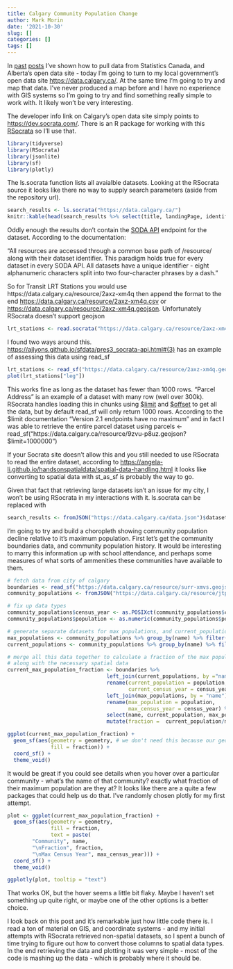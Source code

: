 ```yaml
---
title: Calgary Community Population Change
author: Mark Morin
date: '2021-10-30'
slug: []
categories: []
tags: []
---
```


In [past](/post/2021-10-26-alberta-median-income-using-cansim-and-tidyverse/) [posts](/post/2021-10-30-calgary-population-change/) I've shown how to pull data from Statistics Canada, and Alberta's open data site - today I'm going to turn to my local government's open data site <https://data.calgary.ca/>. At the same time I'm going to try and map that data. I've never produced a map before and I have no experience with GIS systems so I'm going to try and find something really simple to work with. It likely won't be very interesting.

The developer info link on Calgary's open data site simply points to <https://dev.socrata.com/>. There is an R package for working with this [RSocrata](https://github.com/Chicago/RSocrata) so I'll use that.

```r

library(tidyverse)
library(RSocrata)
library(jsonlite)
library(sf)
library(plotly)

```

The ls.socrata function lists all avaialble datasets. Looking at the RSocrata source it looks like there no way to supply search parameters (aside from the repository url).

```r
search_results <- ls.socrata("https://data.calgary.ca/")
knitr::kable(head(search_results %>% select(title, landingPage, identifier, theme)))
```

Oddly enough the results don't contain the [SODA API](https://dev.socrata.com/docs/endpoints.html) endpoint for the dataset. According to the documentation:

"All resources are accessed through a common base path of /resource/ along with their dataset identifier. This paradigm holds true for every dataset in every SODA API. All datasets have a unique identifier - eight alphanumeric characters split into two four-character phrases by a dash."

So for Transit LRT Stations you would use https://data.calgary.ca/resource/2axz-xm4q then append the format to the end <https://data.calgary.ca/resource/2axz-xm4q.csv> or <https://data.calgary.ca/resource/2axz-xm4q.geojson>. Unfortunately RSocrata doesn't support geojson 

```r

lrt_stations <- read.socrata("https://data.calgary.ca/resource/2axz-xm4q.geojson")

```

I found two ways around this. <https://ajlyons.github.io/sfdata/pres3_socrata-api.html#(3)> has an example of assessing this data using read_sf

```r

lrt_stations <- read_sf("https://data.calgary.ca/resource/2axz-xm4q.geojson")
plot(lrt_stations["leg"])

```
This works fine as long as the dataset has fewer than 1000 rows. "Parcel Address" is an example of a dataset with many row (well over 300k). RSocrata handles loading this in chunks using [\$limit](ttps://dev.socrata.com/docs/queries/limit.html) and  [\$offset](https://dev.socrata.com/docs/queries/offset.html) to get all the data, but by default read_sf will only return 1000 rows. According to the \$limit documentation "Version 2.1 endpoints have no maximum" and in fact I was able to retrieve the entire parcel dataset using parcels <- read_sf("https://data.calgary.ca/resource/9zvu-p8uz.geojson?$limit=1000000") 

If your Socrata site doesn't allow this and you still needed to use RSocrata to read the entire dataset, according to  <https://angela-li.github.io/handsonspatialdata/spatial-data-handling.html> it looks like converting to spatial data with st_as_sf is probably the way to go.

Given that fact that retrieving large datasets isn't an issue for my city, I won't be using RSocrata in my interactions with it. ls.socrata can be replaced with

```r
search_results <- fromJSON("https://data.calgary.ca/data.json")$dataset
```

I'm going to try and build a choropleth showing community population decline relative to it's maximum population. First let's get the community boundaries data, and community population history. It would be interesting to marry this information up with school attendance, and perhaps some measures of what sorts of ammenities these communities have available to them.

```r

# fetch data from city of calgary
boundaries <- read_sf("https://data.calgary.ca/resource/surr-xmvs.geojson")
community_populations <- fromJSON("https://data.calgary.ca/resource/jtpc-xgsh.json?$limit=100000")

# fix up data types
community_populations$census_year <- as.POSIXct(community_populations$census_year)
community_populations$population <- as.numeric(community_populations$population)

# generate separate datasets for max populations, and current_populations
max_populations <- community_populations %>% group_by(name) %>% filter(population == max(population)) %>% filter(population != 0)
current_populations <- community_populations %>% group_by(name) %>% filter(census_year == max(census_year))

# merge all this data together to calculate a fraction of the max population for each community
# along with the necessary spatial data
current_max_population_fraction <- boundaries %>% 
                                left_join(current_populations, by ="name") %>% 
                                rename(current_population = population,
                                       current_census_year = census_year) %>%
                                left_join(max_populations, by = "name") %>%
                                rename(max_population = population,
                                       max_census_year = census_year) %>%
                                select(name, current_population, max_population, max_census_year) %>% 
                                mutate(fraction =  current_population/max_population)

ggplot(current_max_population_fraction) +
  geom_sf(aes(geometry = geometry, # we don't need this because our geometry column is named geometry and/or there is only a single geometry column 
              fill = fraction)) + 
  coord_sf() +
  theme_void()
```

It would be great if you could see details when you hover over a particular community - what's the name of that community? exactly what fraction of their maximum population are they at? It looks like there are a quite a few packages that could help us do that. I've randomly chosen plotly for my first attempt.

```r

plot <- ggplot(current_max_population_fraction) +
  geom_sf(aes(geometry = geometry, 
              fill = fraction, 
              text = paste(
        "Community", name,
        "\nFraction", fraction,
        "\nMax Census Year", max_census_year))) + 
  coord_sf() +
  theme_void()

ggplotly(plot, tooltip = "text")
```

That works OK, but the hover seems a little bit flaky. Maybe I haven't set something up quite right, or maybe one of the other options is a better choice.

I look back on this post and it's remarkable just how little code there is. I read a ton of material on GIS, and coordinate systems - and my initial attempts with RSocrata retrieved non-spatial datasets, so I spent a bunch of time trying to figure out how to convert those columns to spatial data types. In the end retrieving the data and plotting it was very simple - most of the code is mashing up the data - which is probably where it should be.